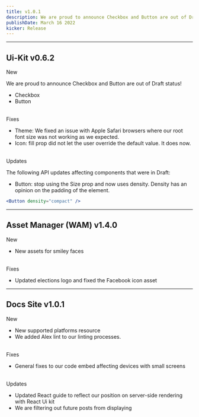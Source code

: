 ```yaml
---
title: v1.0.1
description: We are proud to announce Checkbox and Button are out of Draft status and are stable!
publishDate: March 16 2022
kicker: Release
---
```


---

## Ui-Kit v0.6.2

<Change type="New">New</Change>
<BR />

We are proud to announce Checkbox and Button are out of Draft status!

- Checkbox
- Button

<BR />
<Change type="Fixes">Fixes</Change>
<BR />

- Theme: We fixed an issue with Apple Safari browsers where our root font size was not working as we expected.
- Icon: fill prop did not let the user override the default value. It does now.

<BR />
<Change type="Updates">Updates</Change>
<BR />

The following API updates affecting components that were in Draft:

- Button: stop using the Size prop and now uses density. Density has an opinion on the padding of the element.

```jsx hideNavBar
<Button density="compact" />
```

---

## Asset Manager (WAM) v1.4.0

<Change type="New">New</Change>
<BR />

- New assets for smiley faces

<BR />
<Change type="Fixes">Fixes</Change>
<BR />

- Updated elections logo and fixed the Facebook icon asset

---

## Docs Site v1.0.1

<Change type="New">New</Change>
<BR />

- New supported platforms resource
- We added Alex lint to our linting processes.

<BR />
<Change type="Fixes">Fixes</Change>
<BR />

- General fixes to our code embed affecting devices with small screens

<BR />
<Change type="Updates">Updates</Change>
<BR />

- Updated React guide to reflect our position on server-side rendering with React Ui kit
- We are filtering out future posts from displaying
